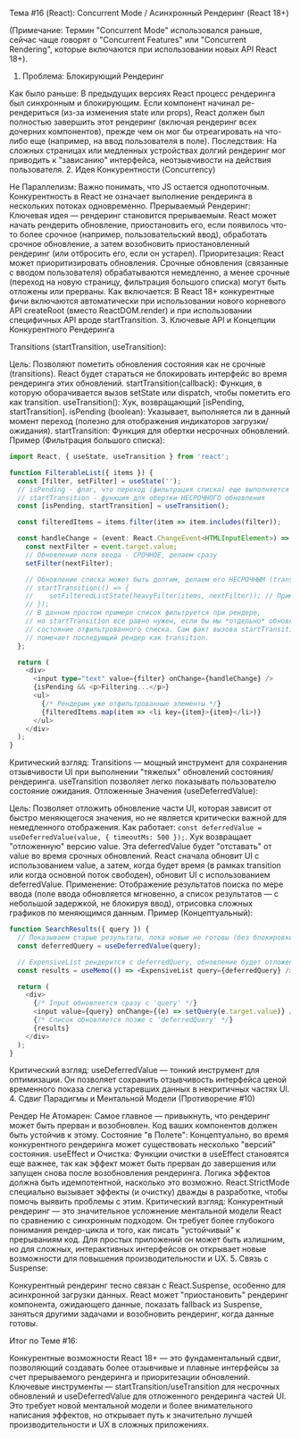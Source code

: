 Тема #16 (React): Concurrent Mode / Асинхронный Рендеринг (React 18+)

(Примечание: Термин "Concurrent Mode" использовался раньше, сейчас чаще говорят о "Concurrent Features" или "Concurrent Rendering", которые включаются при использовании новых API React 18+).

1. Проблема: Блокирующий Рендеринг

Как было раньше: В предыдущих версиях React процесс рендеринга был синхронным и блокирующим. Если компонент начинал ре-рендериться (из-за изменения state или props), React должен был полностью завершить этот рендеринг (включая рендеринг всех дочерних компонентов), прежде чем он мог бы отреагировать на что-либо еще (например, на ввод пользователя в поле).
Последствия: На сложных страницах или медленных устройствах долгий рендеринг мог приводить к "зависанию" интерфейса, неотзывчивости на действия пользователя.
2. Идея Конкурентности (Concurrency)

Не Параллелизм: Важно понимать, что JS остается однопоточным. Конкурентность в React не означает выполнение рендеринга в нескольких потоках одновременно.
Прерываемый Рендеринг: Ключевая идея — рендеринг становится прерываемым. React может начать рендерить обновление, приостановить его, если появилось что-то более срочное (например, пользовательский ввод), обработать срочное обновление, а затем возобновить приостановленный рендеринг (или отбросить его, если он устарел).
Приоритезация: React может приоритизировать обновления. Срочные обновления (связанные с вводом пользователя) обрабатываются немедленно, а менее срочные (переход на новую страницу, фильтрация большого списка) могут быть отложены или прерваны.
Как включается: В React 18+ конкурентные фичи включаются автоматически при использовании нового корневого API createRoot (вместо ReactDOM.render) и при использовании специфичных API вроде startTransition.
3. Ключевые API и Концепции Конкурентного Рендеринга

Transitions (startTransition, useTransition):

Цель: Позволяют пометить обновления состояния как не срочные (transitions). React будет стараться не блокировать интерфейс во время рендеринга этих обновлений.
startTransition(callback): Функция, в которую оборачивается вызов setState или dispatch, чтобы пометить его как transition.
useTransition(): Хук, возвращающий [isPending, startTransition].
isPending (boolean): Указывает, выполняется ли в данный момент переход (полезно для отображения индикаторов загрузки/ожидания).
startTransition: Функция для обертки несрочных обновлений.
Пример (Фильтрация большого списка):

```typescript
import React, { useState, useTransition } from 'react';

function FilterableList({ items }) {
  const [filter, setFilter] = useState('');
  // isPending - флаг, что переход (фильтрация списка) еще выполняется
  // startTransition - функция для обертки НЕСРОЧНОГО обновления
  const [isPending, startTransition] = useTransition();

  const filteredItems = items.filter(item => item.includes(filter));

  const handleChange = (event: React.ChangeEvent<HTMLInputElement>) => {
    const nextFilter = event.target.value;
    // Обновление поля ввода - СРОЧНОЕ, делаем сразу
    setFilter(nextFilter);

    // Обновление списка может быть долгим, делаем его НЕСРОЧНЫМ (transition)
    // startTransition(() => {
    //    setFilteredListState(heavyFilter(items, nextFilter)); // Пример, если фильтрация в state
    // });
    // В данном простом примере список фильтруется при рендере,
    // но startTransition все равно нужен, если бы мы *отдельно* обновляли
    // состояние отфильтрованного списка. Сам факт вызова startTransition
    // помечает последующий рендер как transition.
  };

  return (
    <div>
      <input type="text" value={filter} onChange={handleChange} />
      {isPending && <p>Filtering...</p>}
      <ul>
        {/* Рендерим уже отфильтрованные элементы */}
        {filteredItems.map(item => <li key={item}>{item}</li>)}
      </ul>
    </div>
  );
}
```

Критический взгляд: Transitions — мощный инструмент для сохранения отзывчивости UI при выполнении "тяжелых" обновлений состояния/рендеринга. useTransition позволяет легко показывать пользователю состояние ожидания.
Отложенные Значения (useDeferredValue):

Цель: Позволяет отложить обновление части UI, которая зависит от быстро меняющегося значения, но не является критически важной для немедленного отображения.
Как работает: `const deferredValue = useDeferredValue(value, { timeoutMs: 500 });`. Хук возвращает "отложенную" версию value. Эта deferredValue будет "отставать" от value во время срочных обновлений. React сначала обновит UI с использованием value, а затем, когда будет время (в рамках transition или когда основной поток свободен), обновит UI с использованием deferredValue.
Применение: Отображение результатов поиска по мере ввода (поле ввода обновляется мгновенно, а список результатов — с небольшой задержкой, не блокируя ввод), отрисовка сложных графиков по меняющимся данным.
Пример (Концептуальный):

```typescript
function SearchResults({ query }) {
  // Показываем старые результаты, пока новые не готовы (без блокировки ввода)
  const deferredQuery = useDeferredValue(query);

  // ExpensiveList рендерится с deferredQuery, обновление будет отложено
  const results = useMemo(() => <ExpensiveList query={deferredQuery} />, [deferredQuery]);

  return (
    <div>
      {/* Input обновляется сразу с 'query' */}
      <input value={query} onChange={(e) => setQuery(e.target.value)} />
      {/* Список обновляется позже с 'deferredQuery' */}
      {results}
    </div>
  );
}
```

Критический взгляд: useDeferredValue — тонкий инструмент для оптимизации. Он позволяет сохранить отзывчивость интерфейса ценой временного показа слегка устаревших данных в некритичных частях UI.
4. Сдвиг Парадигмы и Ментальной Модели (Противоречие #10)

Рендер Не Атомарен: Самое главное — привыкнуть, что рендеринг может быть прерван и возобновлен. Код ваших компонентов должен быть устойчив к этому.
Состояние "в Полете": Концептуально, во время конкурентного рендеринга может существовать несколько "версий" состояния.
useEffect и Очистка: Функции очистки в useEffect становятся еще важнее, так как эффект может быть прерван до завершения или запущен снова после возобновления рендеринга. Логика эффектов должна быть идемпотентной, насколько это возможно. React.StrictMode специально вызывает эффекты (и очистку) дважды в разработке, чтобы помочь выявить проблемы с этим.
Критический взгляд: Конкурентный рендеринг — это значительное усложнение ментальной модели React по сравнению с синхронным подходом. Он требует более глубокого понимания рендер-цикла и того, как писать "устойчивый" к прерываниям код. Для простых приложений он может быть излишним, но для сложных, интерактивных интерфейсов он открывает новые возможности для повышения производительности и UX.
5. Связь с Suspense:

Конкурентный рендеринг тесно связан с React.Suspense, особенно для асинхронной загрузки данных. React может "приостановить" рендеринг компонента, ожидающего данные, показать fallback из Suspense, заняться другими задачами и возобновить рендеринг, когда данные готовы.

Итог по Теме #16:

Конкурентные возможности React 18+ — это фундаментальный сдвиг, позволяющий создавать более отзывчивые и плавные интерфейсы за счет прерываемого рендеринга и приоритезации обновлений. Ключевые инструменты — startTransition/useTransition для несрочных обновлений и useDeferredValue для отложенного рендеринга частей UI. Это требует новой ментальной модели и более внимательного написания эффектов, но открывает путь к значительно лучшей производительности и UX в сложных приложениях.
